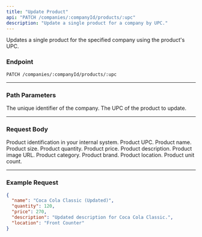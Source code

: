 ```yaml
---
title: "Update Product"
api: "PATCH /companies/:companyId/products/:upc"
description: "Update a single product for a company by UPC."
---
```


Updates a single product for the specified company using the product's UPC.

### Endpoint

`PATCH /companies/:companyId/products/:upc`

---

### Path Parameters

<ParamField path="companyId" type="string" required>
  The unique identifier of the company.
</ParamField>

<ParamField path="upc" type="string" required>
  The UPC of the product to update.
</ParamField>

---

### Request Body

<ResponseField name="product" type="object">

<Expandable title="Toggle updatable product fields">

<ResponseField name="external_id" type="string">
  Product identification in your internal system.
</ResponseField>

<ResponseField name="upc" type="string">
  Product UPC.
</ResponseField>

<ResponseField name="name" type="string">
  Product name.
</ResponseField>

<ResponseField name="size" type="string">
  Product size.
</ResponseField>

<ResponseField name="quantity" type="number">
  Product quantity.
</ResponseField>

<ResponseField name="price" type="number">
  Product price.
</ResponseField>

<ResponseField name="description" type="string">
  Product description.
</ResponseField>

<ResponseField name="image_url" type="string">
  Product image URL.
</ResponseField>

<ResponseField name="category" type="string">
  Product category.
</ResponseField>

<ResponseField name="brand" type="string">
  Product brand.
</ResponseField>

<ResponseField name="location" type="string">
  Product location.
</ResponseField>

<ResponseField name="unit_count" type="string">
  Product unit count.
</ResponseField>

</Expandable>

</ResponseField>

---

### Example Request

```json Example Request
{
  "name": "Coca Cola Classic (Updated)",
  "quantity": 120,
  "price": 270,
  "description": "Updated description for Coca Cola Classic.",
  "location": "Front Counter"
}
```
